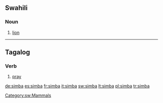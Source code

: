 {{see|Simba}}
==Swahili==

===Noun===
{{infl|sw|noun}}

# [[lion]]

[[Category:sw:Mammals]]

----

==Tagalog==

===Verb===
{{infl|tl|verb}}

# [[pray]]

[[de:simba]]
[[es:simba]]
[[fr:simba]]
[[it:simba]]
[[sw:simba]]
[[lt:simba]]
[[pl:simba]]
[[tr:simba]]